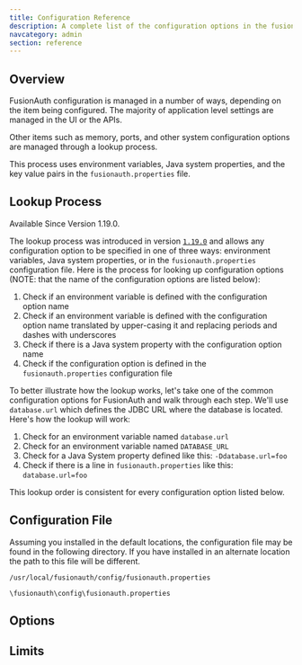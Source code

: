 ```yaml
---
title: Configuration Reference
description: A complete list of the configuration options in the fusionauth.properties file
navcategory: admin
section: reference
---
```


## Overview

FusionAuth configuration is managed in a number of ways, depending on the item being configured. The majority of application level settings are managed in the UI or the APIs. 

Other items such as memory, ports, and other system configuration options are managed through a lookup process. 

This process uses environment variables, Java system properties, and the key value pairs in the `fusionauth.properties` file.

## Lookup Process

<Aside type="version">
Available Since Version 1.19.0.
</Aside>

The lookup process was introduced in version [`1.19.0`](/docs/release-notes/archive#version-1-19-0) and allows any configuration option to be specified in one of three ways: environment variables, Java system properties, or in the `fusionauth.properties` configuration file. Here is the process for looking up configuration options (NOTE: that the name of the configuration options are listed below):

1. Check if an environment variable is defined with the configuration option name
2. Check if an environment variable is defined with the configuration option name translated by upper-casing it and replacing periods and dashes with underscores
3. Check if there is a Java system property with the configuration option name
4. Check if the configuration option is defined in the `fusionauth.properties` configuration file

To better illustrate how the lookup works, let's take one of the common configuration options for FusionAuth and walk through each step. We'll use `database.url` which defines the JDBC URL where the database is located. Here's how the lookup will work:

1. Check for an environment variable named `database.url`
2. Check for an environment variable named `DATABASE_URL`
3. Check for a Java System property defined like this: `-Ddatabase.url=foo`
4. Check if there is a line in `fusionauth.properties` like this: `database.url=foo`

This lookup order is consistent for every configuration option listed below.

## Configuration File

Assuming you installed in the default locations, the configuration file may be found in the following directory. If you have installed in an alternate location the path to this file will be different.

```text title="Linux and macOS"
/usr/local/fusionauth/config/fusionauth.properties
```

```text title="Windows"
\fusionauth\config\fusionauth.properties
```

## Options

<ConfigurationOptions />

## Limits

<ConfigurationLimits />

